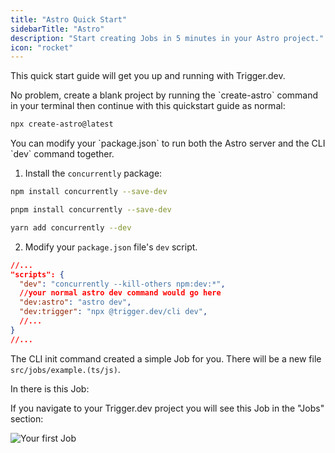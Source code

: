 ```yaml
---
title: "Astro Quick Start"
sidebarTitle: "Astro"
description: "Start creating Jobs in 5 minutes in your Astro project."
icon: "rocket"
---
```


<Snippet file="v2-deprecation-warning.mdx" />

This quick start guide will get you up and running with Trigger.dev.

<Accordion title="Need to create a new Astro project to add Trigger.dev to?">
No problem, create a blank project by running the `create-astro` command in your terminal then continue with this quickstart guide as normal:

```bash
npx create-astro@latest
```

</Accordion>

<Steps titleSize="h3">
<Snippet file="quickstart-setup-steps.mdx" />

<Step title="Run the CLI `dev` command">

<Snippet file="quickstart-cli-dev.mdx" />

<AccordionGroup>
<Accordion title="Advanced: Run your Astro server together with the CLI">
You can modify your `package.json` to run both the Astro server and the CLI `dev` command together.

1. Install the `concurrently` package:

  <CodeGroup>

```bash npm
npm install concurrently --save-dev
```

```bash pnpm
pnpm install concurrently --save-dev
```

```bash yarn
yarn add concurrently --dev
```

</CodeGroup>

2. Modify your `package.json` file's `dev` script.

```json package.json
//...
"scripts": {
  "dev": "concurrently --kill-others npm:dev:*",
  //your normal astro dev command would go here
  "dev:astro": "astro dev",
  "dev:trigger": "npx @trigger.dev/cli dev",
  //...
}
//...
```

</Accordion>
</AccordionGroup>

</Step>

<Step title="Your first job">

The CLI init command created a simple Job for you. There will be a new file `src/jobs/example.(ts/js)`.

In there is this Job:

<Snippet file="quickstart-example-job.mdx" />

If you navigate to your Trigger.dev project you will see this Job in the "Jobs" section:

![Your first Job](/images/first-job.png)

</Step>

<Snippet file="quickstart-running-your-job.mdx" />

</Steps>

<Snippet file="quickstart-whats-next.mdx" />
